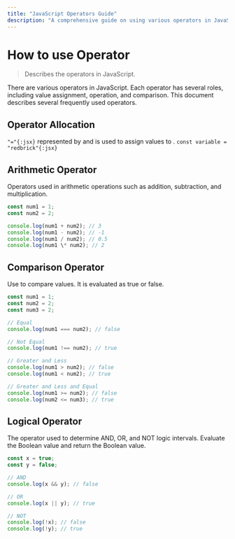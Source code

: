 ```yaml
---
title: "JavaScript Operators Guide"
description: "A comprehensive guide on using various operators in JavaScript, including assignment, arithmetic, comparison, and logical operators."
---
```

# How to use Operator

> Describes the operators in JavaScript.

There are various operators in JavaScript. Each operator has several roles, including value assignment, operation, and comparison. This document describes several frequently used operators.

## Operator Allocation

`"="{:jsx}` represented by and is used to assign values to .
`const variable = "redbrick"{:jsx}`

## Arithmetic Operator

Operators used in arithmetic operations such as addition, subtraction, and multiplication.

```js showLineNumbers copy
const num1 = 1;
const num2 = 2;

console.log(num1 + num2); // 3
console.log(num1 - num2); // -1
console.log(num1 / num2); // 0.5
console.log(num1 \* num2); // 2
```

## Comparison Operator

Use to compare values. It is evaluated as true or false.

```js showLineNumbers copy
const num1 = 1;
const num2 = 2;
const num3 = 2;

// Equal
console.log(num1 === num2); // false​

// Not Equal
console.log(num1 !== num2); // true

// Greater and Less
console.log(num1 > num2); // false
console.log(num1 < num2); // true

// Greater and Less and Equal
console.log(num1 >= num2); // false
console.log(num2 <= num3); // true
```

## Logical Operator

The operator used to determine AND, OR, and NOT logic intervals. Evaluate the Boolean value and return the Boolean value.

```js showLineNumbers copy
const x = true;
const y = false;

// AND
console.log(x && y); // false

// OR
console.log(x || y); // true

// NOT
console.log(!x); // false
console.log(!y); // true
```
